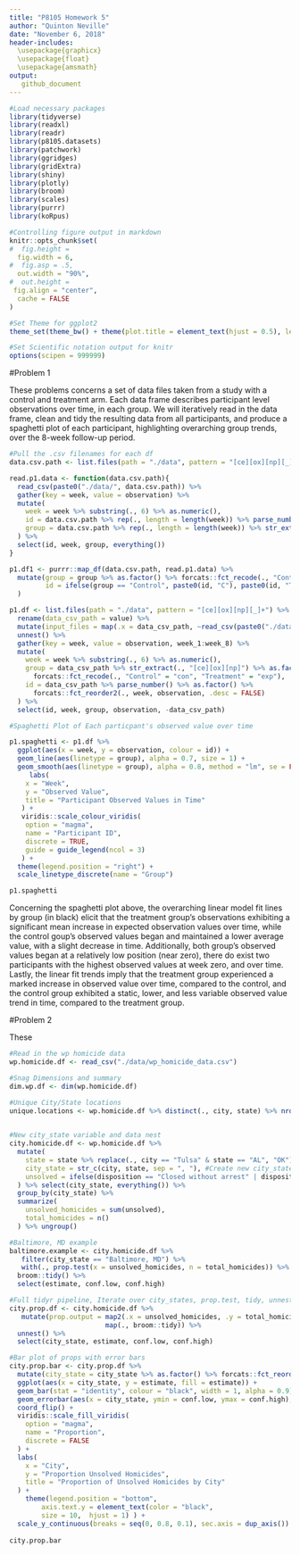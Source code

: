 ```yaml
---
title: "P8105 Homework 5"
author: "Quinton Neville"
date: "November 6, 2018"
header-includes: 
  \usepackage{graphicx}
  \usepackage{float}
  \usepackage{amsmath}
output:
   github_document
---
```


```r
#Load necessary packages
library(tidyverse)
library(readxl)
library(readr)
library(p8105.datasets)
library(patchwork)
library(ggridges)
library(gridExtra)
library(shiny)
library(plotly)
library(broom)
library(scales)
library(purrr)
library(koRpus)

#Controlling figure output in markdown
knitr::opts_chunk$set(
#  fig.height =   
  fig.width = 6,
#  fig.asp = .5,
  out.width = "90%",
#  out.height = 
 fig.align = "center",
  cache = FALSE
)

#Set Theme for ggplot2
theme_set(theme_bw() + theme(plot.title = element_text(hjust = 0.5), legend.position = "bottom"))

#Set Scientific notation output for knitr
options(scipen = 999999)

```

#Problem 1

These problems concerns a set of data files taken from a study with a control and treatment arm. Each data frame describes participant level observations over time, in each group. We will iteratively read in the data frame, clean and tidy the resulting data from all participants, and produce a spaghetti plot of each participant, highlighting overarching group trends, over the 8-week follow-up period.

```r
#Pull the .csv filenames for each df
data.csv.path <- list.files(path = "./data", pattern = "[ce][ox][np][_]+") 

read.p1.data <- function(data.csv.path){
  read_csv(paste0("./data/", data.csv.path)) %>%
  gather(key = week, value = observation) %>%
  mutate(
    week = week %>% substring(., 6) %>% as.numeric(),
    id = data.csv.path %>% rep(., length = length(week)) %>% parse_number(),
    group = data.csv.path %>% rep(., length = length(week)) %>% str_extract(., "[ce][ox][np]")
  ) %>%
  select(id, week, group, everything())
}

p1.df1 <- purrr::map_df(data.csv.path, read.p1.data) %>%
  mutate(group = group %>% as.factor() %>% forcats::fct_recode(., "Control" = "con", "Treatment" = "exp"),
         id = ifelse(group == "Control", paste0(id, "C"), paste0(id, "T")) %>% as.factor() %>% forcats::fct_reorder2(., week, observation, .desc = FALSE)
  )

p1.df <- list.files(path = "./data", pattern = "[ce][ox][np][_]+") %>% as.tibble() %>%
  rename(data_csv_path = value) %>%
  mutate(input_files = map(.x = data_csv_path, ~read_csv(paste0("./data/", .x)))) %>% 
  unnest() %>%
  gather(key = week, value = observation, week_1:week_8) %>%
  mutate(
    week = week %>% substring(., 6) %>% as.numeric(),
    group = data_csv_path %>% str_extract(., "[ce][ox][np]") %>% as.factor() %>%
      forcats::fct_recode(., "Control" = "con", "Treatment" = "exp"),
    id = data_csv_path %>% parse_number() %>% as.factor() %>% 
      forcats::fct_reorder2(., week, observation, .desc = FALSE)
  ) %>%
  select(id, week, group, observation, -data_csv_path)

#Spaghetti Plot of Each particpant's observed value over time

p1.spaghetti <- p1.df %>%
  ggplot(aes(x = week, y = observation, colour = id)) +
  geom_line(aes(linetype = group), alpha = 0.7, size = 1) +
  geom_smooth(aes(linetype = group), alpha = 0.8, method = "lm", se = FALSE, colour = "black", size = 1.5) +
     labs(
    x = "Week",
    y = "Observed Value",
    title = "Participant Observed Values in Time"
   ) +
   viridis::scale_colour_viridis(
    option = "magma",
    name = "Participant ID", 
    discrete = TRUE,
    guide = guide_legend(ncol = 3)
   ) +
  theme(legend.position = "right") +
  scale_linetype_discrete(name = "Group") 

p1.spaghetti
```

Concerning the spaghetti plot above, the overarching linear model fit lines by group (in black) elicit that the treatment group's observations exhibiting a significant mean increase in expected observation values over time, while the control goup's observed values began and maintained a lower average value, with a slight decrease in time. Additionally, both group's observed values began at a relatively low position (near zero), there do exist two participants with the highest observed values at week zero, and over time. Lastly, the linear fit trends imply that the treatment group experienced a marked increase in observed value over time, compared to the control, and the control group exhibited a static, lower, and less variable observed value trend in time, compared to the treatment group.



#Problem 2

These
```r
#Read in the wp homicide data
wp.homicide.df <- read_csv("./data/wp_homicide_data.csv")

#Snag Dimensions and summary
dim.wp.df <- dim(wp.homicide.df)

#Unique City/State locations
unique.locations <- wp.homicide.df %>% distinct(., city, state) %>% nrow() #Problem, Tulsa, AL not a city
                                                                           #Error, only one observation, lat/long matches OK

#New city_state variable and data nest
city.homicide.df <- wp.homicide.df %>%
  mutate(
    state = state %>% replace(., city == "Tulsa" & state == "AL", "OK"),  #Replace incorrect Tulsa obs. with OK
    city_state = str_c(city, state, sep = ", "), #Create new city_state var with string concatenate
    unsolved = ifelse(disposition == "Closed without arrest" | disposition == "Open/No arrest", 1, 0)
  ) %>% select(city_state, everything()) %>%
  group_by(city_state) %>%
  summarize(
    unsolved_homicides = sum(unsolved),
    total_homicides = n()
  ) %>% ungroup() 

#Baltimore, MD example
baltimore.example <- city.homicide.df %>%
   filter(city_state == "Baltimore, MD") %>%
   with(., prop.test(x = unsolved_homicides, n = total_homicides)) %>%
  broom::tidy() %>%
  select(estimate, conf.low, conf.high)

#Full tidyr pipeline, Iterate over city_states, prop.test, tidy, unnest, select proper vars
city.prop.df <- city.homicide.df %>%
   mutate(prop.output = map2(.x = unsolved_homicides, .y = total_homicides, ~prop.test(x = .x, n = .y)) %>%
                        map(., broom::tidy)) %>%
  unnest() %>%
  select(city_state, estimate, conf.low, conf.high)
```


```r
#Bar plot of props with error bars
city.prop.bar <- city.prop.df %>%
  mutate(city_state = city_state %>% as.factor() %>% forcats::fct_reorder(., estimate, .desc = FALSE)) %>%
  ggplot(aes(x = city_state, y = estimate, fill = estimate)) +
  geom_bar(stat = "identity", colour = "black", width = 1, alpha = 0.9) +
  geom_errorbar(aes(x = city_state, ymin = conf.low, ymax = conf.high), colour = "red", size = .9, alpha = 0.5) +
  coord_flip() +
  viridis::scale_fill_viridis(
    option = "magma",
    name = "Proportion", 
    discrete = FALSE
  ) +
  labs(
    x = "City",
    y = "Proportion Unsolved Homicides",
    title = "Proportion of Unsolved Homicides by City"
  ) +
    theme(legend.position = "bottom",
        axis.text.y = element_text(color = "black", 
        size = 10,  hjust = 1) ) +
  scale_y_continuous(breaks = seq(0, 0.8, 0.1), sec.axis = dup_axis())
  
city.prop.bar
```

